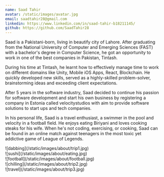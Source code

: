 ```yaml
---
name: Saad Tahir
avatar: /static/images/avatar.jpg
email: saadtahir28@gmail.com
linkedin: https://www.linkedin.com/in/saad-tahir-b18211145/
github: https://github.com/SaadTahir28
---
```


<p>

Saad is a Pakistani-born, living in beautify city of Lahore. After graduating from the National University of Computer and Emerging Sciences (FAST) with a bachelor's degree in Computer Science, he got an opportunity to work in one of the best companies in Pakistan, Tintash.

During his time at Tintash, he learnt how to effectively manage time to work on different domains like Unity, Mobile iOS Apps, React, Blockchain. He quickly developed new skills, served as a highly-skilled problem-solver, brainstorming ideas and exceeding client expectations.

After 5 years in the software industry, Saad decided to continue his passion for software development and start his own business by registering a company in Estonia called velocitystudios with aim to provide software solutions to start ups and tech companies.

In his personal life, Saad is a travel enthusiast, a swimmer in the pool and velocity in a football field. He enjoys eating Biriyani and loves cooking steaks for his wife. When he's not coding, exercising, or cooking, Saad can be found in an online match against teenagers in the most toxic yet addictive game of League of Legends.

</p>

<div className="flex flex-wrap -mx-2 overflow-hidden xl:-mx-2">
  <div className="my-1 px-2 w-full overflow-hidden xl:my-1 xl:px-2 xl:w-1/2">
    ![dabbing](/static/images/about/trip1.jpg)
  </div>
  <div className="my-1 px-2 w-full overflow-hidden xl:my-1 xl:px-2 xl:w-1/2">
    ![sushi](/static/images/about/eating.jpg)
  </div>
  <div className="my-1 px-2 w-full overflow-hidden xl:my-1 xl:px-2 xl:w-1/2">
    ![football](/static/images/about/football.jpg)
  </div>
  <div className="my-1 px-2 w-full overflow-hidden xl:my-1 xl:px-2 xl:w-1/2">
    ![chilling](/static/images/about/trip2.jpg)
  </div>
  <div className="my-1 px-2 w-full overflow-hidden xl:my-1 xl:px-2 xl:w-1/2">
    ![travel](/static/images/about/trip3.jpg)
  </div>
</div>
